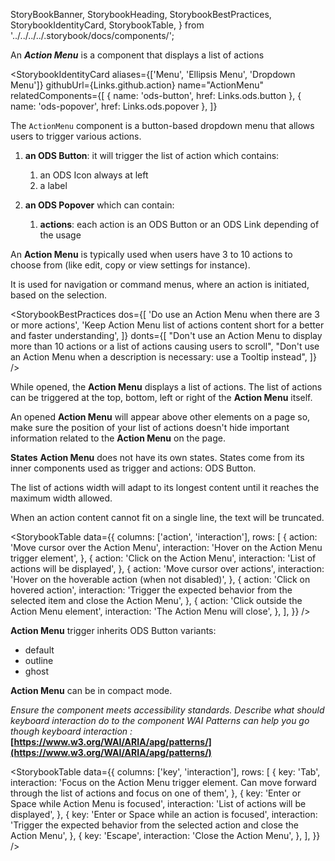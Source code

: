   StoryBookBanner,
  StorybookHeading,
  StorybookBestPractices,
  StorybookIdentityCard,
  StorybookTable,
} from '../../../../.storybook/docs/components/';

<Meta title="Manager React Components/Navigation/Menus/Documentation" />

<StoryBookBanner of={meta} />

An **_Action Menu_** is a component that displays a list of actions

<Canvas of={actionMenuStandard} sourceState="none" />

<StorybookHeading label="Overview" level={2} />

<StorybookIdentityCard
  aliases={['Menu', 'Ellipsis Menu', 'Dropdown Menu']}
  githubUrl={Links.github.action}
  name="ActionMenu"
  relatedComponents={[
    { name: 'ods-button', href: Links.ods.button },
    { name: 'ods-popover', href: Links.ods.popover },
  ]}
>
  The `ActionMenu` component is a button-based dropdown menu that allows users
  to trigger various actions.
</StorybookIdentityCard>

<StorybookHeading label="Anatomy" level={2} />

1. **an ODS Button**: it will trigger the list of action which contains:

   1. an ODS Icon always at left
   2. a label

2. **an ODS Popover** which can contain:
   1. **actions**: each action is an ODS Button or an ODS Link depending of the usage

<StorybookHeading label="Usage" level={2} />

An **Action Menu** is typically used when users have 3 to 10 actions to choose from (like edit, copy or view settings for instance).

It is used for navigation or command menus, where an action is initiated, based on the selection.

<StorybookHeading label="Dos & Don'ts" level={2} />

<StorybookBestPractices
  dos={[
    'Do use an Action Menu when there are 3 or more actions',
    'Keep Action Menu list of actions content short for a better and faster understanding',
  ]}
  donts={[
    "Don't use an Action Menu to display more than 10 actions or a list of actions causing users to scroll",
    "Don't use an Action Menu when a description is necessary: use a Tooltip instead",
  ]}
/>

<StorybookHeading label="Placement" level={2} />

While opened, the **Action Menu** displays a list of actions. The list of actions can be triggered at the top, bottom, left or right of the **Action Menu** itself.

An opened **Action Menu** will appear above other elements on a page so, make sure the position of your list of actions doesn't hide important information related to the **Action Menu** on the page.

<StorybookHeading label="Behavior" level={2} />

**States**
**Action Menu** does not have its own states. States come from its inner components used as trigger and actions: ODS Button.

The list of actions width will adapt to its longest content until it reaches the maximum width allowed.

When an action content cannot fit on a single line, the text will be truncated.

<StorybookTable
  data={{
    columns: ['action', 'interaction'],
    rows: [
      {
        action: 'Move cursor over the Action Menu',
        interaction: 'Hover on the Action Menu trigger element',
      },
      {
        action: 'Click on the Action Menu',
        interaction: 'List of actions will be displayed',
      },
      {
        action: 'Move cursor over actions',
        interaction: 'Hover on the hoverable action (when not disabled)',
      },
      {
        action: 'Click on hovered action',
        interaction:
          'Trigger the expected behavior from the selected item and close the Action Menu',
      },
      {
        action: 'Click outside the Action Menu element',
        interaction: 'The Action Menu will close',
      },
    ],
  }}
/>

<StorybookHeading label="Variation" level={2} />

**Action Menu** trigger inherits ODS Button variants:

- default
- outline
- ghost

**Action Menu** can be in compact mode.

<StorybookHeading label="Accessibility" level={2} />

_Ensure the component meets accessibility standards.
Describe what should keyboard interaction do to the component
WAI Patterns can help you go though keyboard interaction :_ **[https://www.w3.org/WAI/ARIA/apg/patterns/](https://www.w3.org/WAI/ARIA/apg/patterns/)**

<StorybookTable
  data={{
    columns: ['key', 'interaction'],
    rows: [
      {
        key: 'Tab',
        interaction:
          'Focus on the Action Menu trigger element. Can move forward through the list of actions and focus on one of them',
      },
      {
        key: 'Enter or Space while Action Menu is focused',
        interaction: 'List of actions will be displayed',
      },
      {
        key: 'Enter or Space while an action is focused',
        interaction:
          'Trigger the expected behavior from the selected action and close the Action Menu',
      },
      {
        key: 'Escape',
        interaction: 'Close the Action Menu',
      },
    ],
  }}
/>